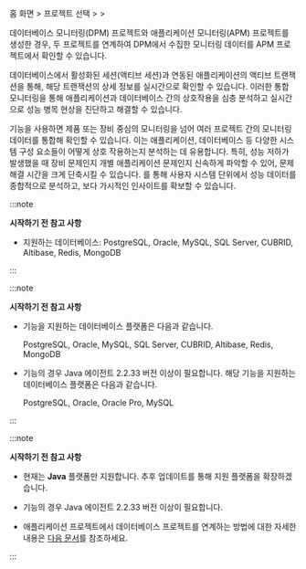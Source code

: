 홈 화면 &gt; 프로젝트 선택 &gt; <Cmdname sid="side_management" className="uitext" /> &gt; <Cmdname sid="side_correlatedProjectManagement" className="uitext" />

데이터베이스 모니터링(DPM) 프로젝트와 애플리케이션 모니터링(APM) 프로젝트를 생성한 경우, 두 프로젝트를 연계하여 DPM에서 수집한 모니터링 데이터를 APM 프로젝트에서 확인할 수 있습니다.

<InDoc product="postgresql,oracle,oracle-pro,mysql">

데이터베이스에서 활성화된 세션(액티브 세션)과 연동된 애플리케이션의 액티브 트랜잭션을 통해, 해당 트랜잭션의 상세 정보를 실시간으로 확인할 수 있습니다. 이러한 통합 모니터링을 통해 애플리케이션과 데이터베이스 간의 상호작용을 심층 분석하고 실시간으로 성능 병목 현상을 진단하고 해결할 수 있습니다.

</InDoc>

<InDoc product="java,php,python,nodejs,dotnet,golang"><ImgLang img="linked-project-management.png" desc="연계 프로젝트 관리" /></InDoc>

<InDoc product="postgresql,oracle,oracle-pro,mysql"><ImgLang img="db-linked-project-management.png" desc="연계 프로젝트 관리" /></InDoc>

<Cmdname sid="side_correlatedProjectManagement" className="uitext" /> 기능을 사용하면 제품 또는 장비 중심의 모니터링을 넘어 여러 프로젝트 간의 모니터링 데이터를 통합해 확인할 수 있습니다. 이는 애플리케이션, 데이터베이스 등 다양한 시스템 구성 요소들이 어떻게 상호 작용하는지 분석하는 데 유용합니다. 특히, 성능 저하가 발생했을 때 장비 문제인지 개별 애플리케이션 문제인지 신속하게 파악할 수 있어, 문제 해결 시간을 크게 단축시킬 수 있습니다. <Cmdname sid="side_correlatedProjectManagement" className="uitext" />를 통해 사용자 시스템 단위에서 성능 데이터를 종합적으로 분석하고, 보다 가시적인 인사이트를 확보할 수 있습니다.

<InDoc product="php,python,nodejs,dotnet,golang">

:::note

**시작하기 전 참고 사항**

* 지원하는 데이터베이스: PostgreSQL, Oracle, MySQL, SQL Server, CUBRID, Altibase, Redis, MongoDB

:::

</InDoc>

<InDoc product="java">

:::note

**시작하기 전 참고 사항**

* <Cmdname sid="BTN08519" className="uitext" /> 기능을 지원하는 데이터베이스 플랫폼은 다음과 같습니다. 

  PostgreSQL, Oracle, MySQL, SQL Server, CUBRID, Altibase, Redis, MongoDB

* <Cmdname sid="BTN08518" className="uitext" /> 기능의 경우 Java 에이전트 2.2.33 버전 이상이 필요합니다. 해당 기능을 지원하는 데이터베이스 플랫폼은 다음과 같습니다. 

  PostgreSQL, Oracle, Oracle Pro, MySQL

:::

</InDoc>

<InDoc product="postgresql,oracle,oracle-pro,mysql">

:::note

**시작하기 전 참고 사항**

* 현재는 **Java** 플랫폼만 지원합니다. 추후 업데이트를 통해 지원 플랫폼을 확장하겠습니다. 

* <Cmdname sid="BTN08518" className="uitext" /> 기능의 경우 Java 에이전트 2.2.33 버전 이상이 필요합니다. 

* 애플리케이션 프로젝트에서 데이터베이스 프로젝트를 연계하는 방법에 대한 자세한 내용은 [다음 문서](../java/linked-projects)를 참조하세요.

:::

</InDoc>